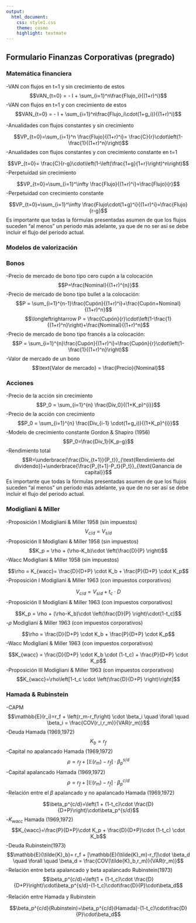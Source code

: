 ```yaml
---
output:
  html_document:
    css: style1.css
    theme: cosmo
    highlight: textmate
---
```


## Formulario Finanzas Corporativas (pregrado) {.tabset .tabset-pills}

### Matemática financiera

-VAN con flujos en t=1 y sin crecimiento de estos
$$VAN_{t=0} = - I + \sum_{i=1}^n\frac{Flujo_i}{(1+r)^i}$$
-VAN con flujos en t=1 y con crecimiento de estos
$$VAN_{t=0} = - I + \sum_{i=1}^n\frac{Flujo_i\cdot(1+g_i)}{(1+r)^i}$$

-Anualidades con flujos constantes y sin crecimiento 

$$VP_{t=0}=\sum_{i=1}^n \frac{Flujo}{(1+r)^i}= \frac{C}{r}\cdot\left(1-\frac{1}{(1+r)^n}\right)$$
-Anualidades con flujos constantes y con crecimiento constante en t=1

$$VP_{t=0}= \frac{C}{r-g}\cdot\left(1-\left(\frac{1+g}{1+r}\right)^n\right)$$
-Perpetuidad sin crecimiento

$$VP_{t=0}=\sum_{i=1}^\infty \frac{Flujo}{(1+r)^i}=\frac{Flujo}{r}$$
-Perpetuidad con crecimiento constante

$$VP_{t=0}=\sum_{i=1}^\infty \frac{Flujo\cdot(1+g)^i}{(1+r)^i}=\frac{Flujo}{r-g}$$
Es importante que todas la fórmulas presentadas asumen de que los flujos suceden "al menos" un periodo más adelante, ya que de no ser así se debe incluir el flujo del periodo actual.

### Modelos de valorización
### Bonos
-Precio de mercado de bono tipo cero cupón a la colocación
$$P=\frac{Nominal}{(1+r)^{n}}$$
-Precio de mercado de bono tipo bullet a la colocación:
$$P = \sum_{i=1}^{n-1}\frac{Cupón}{(1+r)^i}+\frac{Cupón+Nominal}{(1+r)^n}$$
$$\longleftrightarrow P = \frac{Cupón}{r}\cdot\left(1-\frac{1}{(1+r)^n}\right)+\frac{Nominal}{(1+r)^n}$$
-Precio de mercado de bono tipo francés a la colocación:
$$P = \sum_{i=1}^{n}\frac{Cupón}{(1+r)^i}=\frac{Cupón}{r}\cdot\left(1-\frac{1}{(1+r)^n}\right)$$
-Valor de mercado de un bono
$$\text{Valor de mercado} = \frac{Precio}{Nominal}$$

### Acciones
-Precio de la acción sin crecimiento
$$P_0 = \sum_{i=1}^{n} \frac{Div_0}{(1+K_p)^{i}}$$
-Precio de la acción con crecimiento
$$P_0 = \sum_{i=1}^{n} \frac{Div_{i-1} \cdot(1+g_i)}{(1+K_p)^{i}}$$
-Modelo de crecimiento constante Gordon & Shapiro (1956)
$$P_0=\frac{Div_1}{K_p-g}$$
-Rendimiento total
$$R=\underbrace{\frac{Div_{t+1}}{P_t}}_{\text{Rendimiento del dividendo}}+\underbrace{\frac{P_{t+1}-P_t}{P_t}}_{\text{Ganancia de capital}}$$
Es importante que todas la fórmulas presentadas asumen de que los flujos suceden "al menos" un periodo más adelante, ya que de no ser así se debe incluir el flujo del periodo actual.

### Modigliani & Miller

-Proposición I Modigliani & Miller 1958 (sin impuestos)
$$V_{c/d}=V_{s/d}$$
-Proposición II Modigliani & Miller 1958 (sin impuestos)
$$K_p = \rho + (\rho-K_b)\cdot \left(\frac{D}{P} \right)$$
-Wacc Modigliani & Miller 1958 (sin impuestos)

$$\rho = K_{wacc}= \frac{D}{D+P} \cdot K_b + \frac{P}{D+P} \cdot K_p$$
-Proposición I Modigliani & Miller 1963 (con impuestos corporativos)

$$V_{c/d}=V_{s/d}+t_c \cdot D$$
-Proposición II Modigliani & Miller 1963 (con impuestos corporativos)

$$K_p = \rho + (\rho-K_b)\cdot \left(\frac{D}{P} \right)\cdot(1-t_c)$$
-$\rho$ Modigliani & Miller 1963 (con impuestos corporativos)

$$\rho = \frac{D}{D+P} \cdot K_b + \frac{P}{D+P} \cdot K_p$$
-Wacc Modigliani & Miller 1963 (con impuestos corporativos)

$$K_{wacc} = \frac{D}{D+P} \cdot K_b \cdot (1-t_c) + \frac{P}{D+P} \cdot K_p$$
-Proposición III Modigliani & Miller 1963 (con impuestos corporativos)
$$K_{wacc}=\rho\left[1-t_c \cdot \left(\frac{D}{D+P} \right)\right]$$

### Hamada & Rubinstein

-CAPM 
$$\mathbb{E}(r_i)=r_f + \left(r_m-r_f\right) \cdot \beta_i \quad \forall \quad \beta_i = \frac{COV(r_i,r_m)}{VAR(r_m)}$$
-Deuda Hamada (1969,1972)
$$K_b=r_f$$
-Capital no apalancado Hamada (1969,1972)
$$\rho = r_f + [\mathbb{E}(r_m)-r_f]\cdot\beta_p^{s/d}$$
-Capital apalancado Hamada (1969,1972)
$$\rho = r_f + [\mathbb{E}(r_m)-r_f]\cdot\beta_p^{c/d}$$
-Relación entre el $\beta$ apalancado y no apalancado Hamada (1969,1972)

$$\beta_p^{c/d}=\left(1 + (1-t_c)\cdot \frac{D}{D+P}\right)\cdot\beta_p^{s/d}$$
-$K_{wacc}$ Hamada (1969,1972)
$$K_{wacc}=\frac{P}{D+P}\cdot K_p + \frac{D}{D+P}\cdot (1-t_c) \cdot K_b$$
-Deuda Rubinstein(1973)
$$\mathbb{E}(\tilde{K}_b)= r_f + [\mathbb{E}(\tilde{K}_m)-r_f]\cdot \beta_d \quad \forall \quad \beta_d = \frac{COV(\tilde{K}_b,r_m)}{VAR(r_m)}$$
-Relación entre beta apalancado y beta apalancado Rubinstein(1973)
$$\beta_p^{c/d}=\left(1 + (1-t_c)\cdot \frac{D}{D+P}\right)\cdot\beta_p^{s/d}-(1-t_c)\cdot\frac{D}{P}\cdot\beta_d$$

-Relación entre Hamada y Rubinstein

$$\beta_p^{c/d}(Rubinstein)=\beta_p^{c/d}(Hamada)-(1-t_c)\cdot\frac{D}{P}\cdot\beta_d$$

## {-}





